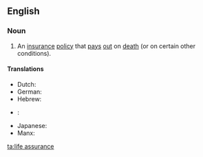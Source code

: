 ==English==

===Noun===
{{en-noun|head=[[life]] [[assurance]]|-}}

# An [[insurance]] [[policy]] that [[pay]]s [[out]] on [[death]] (or on certain other conditions).

====Translations====
{{trans-top|insurance policy}}
* Dutch: {{t-|nl|levensverzekering|f}}
* German: {{t+|de|Lebensversicherung|f}}
* Hebrew: {{t-|he|בטחון חי|m|sc=Hebr}}
{{trans-mid}}
* {{ttbc|id}}: {{tø|id|[[asuransi]] [[jiwa]]}} <!-- was "[[asuransi]] [[jiwa]]" - assumed sum-of-parts; if an idiom, remove the wikilinks to the individual words. see [[User:Kephir/gadgets/xte#Translation_fixing]] -->
* Japanese: {{t+|ja|生命保険|tr=せいめいほけん, seimei-hoken|sc=Jpan}}
* Manx: {{t-|gv|urryssaght seihill|f}}
{{trans-bottom}}
[[ta:life assurance]]